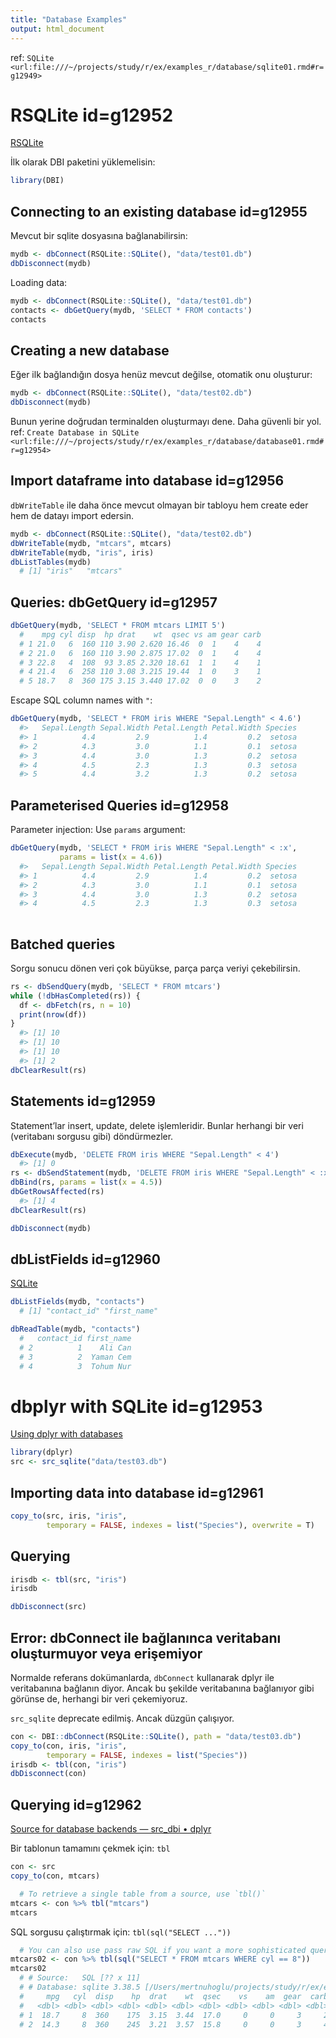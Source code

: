 ```yaml
---
title: "Database Examples"
output: html_document
---
```


ref: `SQLite <url:file:///~/projects/study/r/ex/examples_r/database/sqlite01.rmd#r=g12949>`

# RSQLite id=g12952

[RSQLite](https://cran.r-project.org/web/packages/RSQLite/vignettes/RSQLite.html)

İlk olarak DBI paketini yüklemelisin:
```r
library(DBI)
```
## Connecting to an existing database id=g12955

Mevcut bir sqlite dosyasına bağlanabilirsin:
```r
mydb <- dbConnect(RSQLite::SQLite(), "data/test01.db")
dbDisconnect(mydb)
```

Loading data:


```r
mydb <- dbConnect(RSQLite::SQLite(), "data/test01.db")
contacts <- dbGetQuery(mydb, 'SELECT * FROM contacts')
contacts
```

## Creating a new database

Eğer ilk bağlandığın dosya henüz mevcut değilse, otomatik onu oluşturur:

```r
mydb <- dbConnect(RSQLite::SQLite(), "data/test02.db")
dbDisconnect(mydb)
```

Bunun yerine doğrudan terminalden oluşturmayı dene. Daha güvenli bir yol. ref: `Create Database in SQLite <url:file:///~/projects/study/r/ex/examples_r/database/database01.rmd#r=g12954>`

## Import dataframe into database id=g12956

`dbWriteTable` ile daha önce mevcut olmayan bir tabloyu hem create eder hem de datayı import edersin.

```r
mydb <- dbConnect(RSQLite::SQLite(), "data/test02.db")
dbWriteTable(mydb, "mtcars", mtcars)
dbWriteTable(mydb, "iris", iris)
dbListTables(mydb)
  # [1] "iris"   "mtcars"
```

## Queries: dbGetQuery id=g12957

```r
dbGetQuery(mydb, 'SELECT * FROM mtcars LIMIT 5')
  #    mpg cyl disp  hp drat    wt  qsec vs am gear carb
  # 1 21.0   6  160 110 3.90 2.620 16.46  0  1    4    4
  # 2 21.0   6  160 110 3.90 2.875 17.02  0  1    4    4
  # 3 22.8   4  108  93 3.85 2.320 18.61  1  1    4    1
  # 4 21.4   6  258 110 3.08 3.215 19.44  1  0    3    1
  # 5 18.7   8  360 175 3.15 3.440 17.02  0  0    3    2
```

Escape SQL column names with `"`:
```r

dbGetQuery(mydb, 'SELECT * FROM iris WHERE "Sepal.Length" < 4.6')
  #>   Sepal.Length Sepal.Width Petal.Length Petal.Width Species
  #> 1          4.4         2.9          1.4         0.2  setosa
  #> 2          4.3         3.0          1.1         0.1  setosa
  #> 3          4.4         3.0          1.3         0.2  setosa
  #> 4          4.5         2.3          1.3         0.3  setosa
  #> 5          4.4         3.2          1.3         0.2  setosa

```

## Parameterised Queries id=g12958

Parameter injection: Use `params` argument:

```r
dbGetQuery(mydb, 'SELECT * FROM iris WHERE "Sepal.Length" < :x',
           params = list(x = 4.6))
  #>   Sepal.Length Sepal.Width Petal.Length Petal.Width Species
  #> 1          4.4         2.9          1.4         0.2  setosa
  #> 2          4.3         3.0          1.1         0.1  setosa
  #> 3          4.4         3.0          1.3         0.2  setosa
  #> 4          4.5         2.3          1.3         0.3  setosa
  
```

## Batched queries

Sorgu sonucu dönen veri çok büyükse, parça parça veriyi çekebilirsin.
```r
rs <- dbSendQuery(mydb, 'SELECT * FROM mtcars')
while (!dbHasCompleted(rs)) {
  df <- dbFetch(rs, n = 10)
  print(nrow(df))
}
  #> [1] 10
  #> [1] 10
  #> [1] 10
  #> [1] 2
dbClearResult(rs)
```

## Statements id=g12959

Statement'lar insert, update, delete işlemleridir. Bunlar herhangi bir veri (veritabanı sorgusu gibi) döndürmezler.

```r
dbExecute(mydb, 'DELETE FROM iris WHERE "Sepal.Length" < 4')
  #> [1] 0
rs <- dbSendStatement(mydb, 'DELETE FROM iris WHERE "Sepal.Length" < :x')
dbBind(rs, params = list(x = 4.5))
dbGetRowsAffected(rs)
  #> [1] 4
dbClearResult(rs)
```
```r
dbDisconnect(mydb)
```

## dbListFields id=g12960

[SQLite](https://db.rstudio.com/databases/sqlite/)
```r
dbListFields(mydb, "contacts")
  # [1] "contact_id" "first_name"
```

```r
dbReadTable(mydb, "contacts")
  #   contact_id first_name
  # 2          1    Ali Can
  # 3          2  Yaman Cem
  # 4          3  Tohum Nur
```
# dbplyr with SQLite id=g12953

[Using dplyr with databases](https://db.rstudio.com/r-packages/dplyr/)

```r
library(dplyr)
src <- src_sqlite("data/test03.db")
```

## Importing data into database id=g12961

```r
copy_to(src, iris, "iris",
        temporary = FALSE, indexes = list("Species"), overwrite = T)
```

## Querying

```r
irisdb <- tbl(src, "iris")
irisdb
```
```r
dbDisconnect(src)
```

## Error: dbConnect ile bağlanınca veritabanı oluşturmuyor veya erişemiyor

Normalde referans dokümanlarda, `dbConnect` kullanarak dplyr ile veritabanına bağlanın diyor. Ancak bu şekilde veritabanına bağlanıyor gibi görünse de, herhangi bir veri çekemiyoruz.

`src_sqlite` deprecate edilmiş. Ancak düzgün çalışıyor.

```r
con <- DBI::dbConnect(RSQLite::SQLite(), path = "data/test03.db")
copy_to(con, iris, "iris",
        temporary = FALSE, indexes = list("Species"))
irisdb <- tbl(con, "iris")
dbDisconnect(con)

```

## Querying id=g12962

[Source for database backends — src_dbi • dplyr](https://dplyr.tidyverse.org/reference/src_dbi.html)

Bir tablonun tamamını çekmek için: `tbl`
```r
con <- src
copy_to(con, mtcars)

  # To retrieve a single table from a source, use `tbl()`
mtcars <- con %>% tbl("mtcars")
mtcars

```

SQL sorgusu çalıştırmak için: `tbl(sql("SELECT ..."))`
```r
  # You can also use pass raw SQL if you want a more sophisticated query
mtcars02 <- con %>% tbl(sql("SELECT * FROM mtcars WHERE cyl == 8"))
mtcars02
  # # Source:   SQL [?? x 11]
  # # Database: sqlite 3.38.5 [/Users/mertnuhoglu/projects/study/r/ex/examples_r/data/test03.db]
  #     mpg   cyl  disp    hp  drat    wt  qsec    vs    am  gear  carb
  #   <dbl> <dbl> <dbl> <dbl> <dbl> <dbl> <dbl> <dbl> <dbl> <dbl> <dbl>
  # 1  18.7     8  360    175  3.15  3.44  17.0     0     0     3     2
  # 2  14.3     8  360    245  3.21  3.57  15.8     0     0     3     4

```
